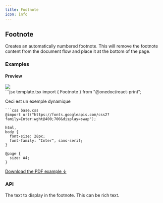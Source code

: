 ```yaml
---
title: Footnote
icon: info
---
```


## Footnote

Creates an automatically numbered footnote. This will remove the footnote content from the document flow and place it at the bottom of the page.

### Examples

#### Preview

<Frame type="glass"><img className="shadow shadow-black/20" src="images/previews/footnote-7404e94f/document.1.jpg" style={{ height: '400px' }} /></Frame>

<div style={{paddingTop: "1rem", paddingBottom: "1rem"}}><CodeGroup>
```jsx template.tsx
import { Footnote } from "@onedoc/react-print";

<Footnote>Ceci est un exemple dynamique</Footnote>
```
```css base.css
@import url("https://fonts.googleapis.com/css2?family=Inter:wght@400;700&display=swap");

html,
body {
  font-size: 28px;
  font-family: "Inter", sans-serif;
}

@page {
  size: A4;
}

```
</CodeGroup></div>

<a href="images/previews/footnote-7404e94f/document.pdf">Download the PDF example ↓</a>

### API

<ResponseField name="Props">
<Expandable defaultOpen={true} title="Show available props">
<ResponseField name="children" type="React.ReactNode" required={true}>The text to display in the footnote. This can be rich text.</ResponseField>
</Expandable></ResponseField>
